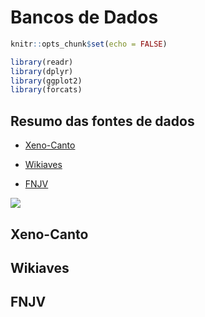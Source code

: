 # Bancos de Dados


```r
knitr::opts_chunk$set(echo = FALSE)
```

```r
library(readr)
library(dplyr)
library(ggplot2)
library(forcats)
```


## Resumo das fontes de dados


- [Xeno-Canto](https://www.xeno-canto.org/) 

- [Wikiaves](https://www.wikiaves.com.br)

- [FNJV](https://www2.ib.unicamp.br/fnjv/) 



![](img/fontes_de_dados_distrib.jpeg)

## Xeno-Canto

## Wikiaves

## FNJV



